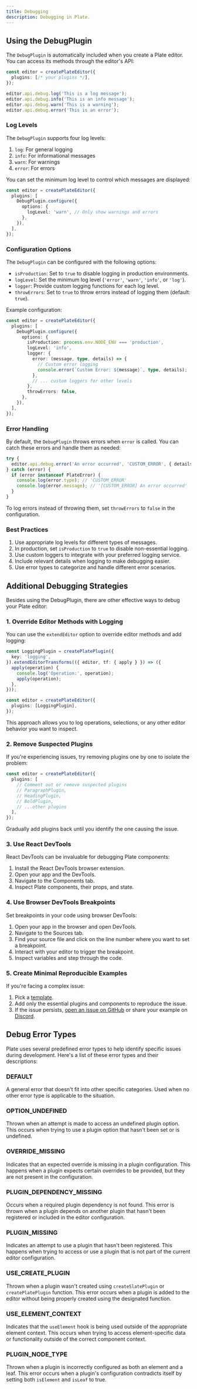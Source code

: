 ```yaml
---
title: Debugging
description: Debugging in Plate.
---
```


## Using the DebugPlugin

The `DebugPlugin` is automatically included when you create a Plate editor. You can access its methods through the editor's API:

```ts
const editor = createPlateEditor({
  plugins: [/* your plugins */],
});

editor.api.debug.log('This is a log message');
editor.api.debug.info('This is an info message');
editor.api.debug.warn('This is a warning');
editor.api.debug.error('This is an error');
```

### Log Levels

The `DebugPlugin` supports four log levels:

1. `log`: For general logging
2. `info`: For informational messages
3. `warn`: For warnings
4. `error`: For errors

You can set the minimum log level to control which messages are displayed:

```ts
const editor = createPlateEditor({
  plugins: [
    DebugPlugin.configure({
      options: {
        logLevel: 'warn', // Only show warnings and errors
      },
    }),
  ],
});
```

### Configuration Options

The `DebugPlugin` can be configured with the following options:

- `isProduction`: Set to `true` to disable logging in production environments.
- `logLevel`: Set the minimum log level (`'error'`, `'warn'`, `'info'`, or `'log'`).
- `logger`: Provide custom logging functions for each log level.
- `throwErrors`: Set to `true` to throw errors instead of logging them (default: `true`).

Example configuration:

```ts
const editor = createPlateEditor({
  plugins: [
    DebugPlugin.configure({
      options: {
        isProduction: process.env.NODE_ENV === 'production',
        logLevel: 'info',
        logger: {
          error: (message, type, details) => {
            // Custom error logging
            console.error(`Custom Error: ${message}`, type, details);
          },
          // ... custom loggers for other levels
        },
        throwErrors: false,
      },
    }),
  ],
});
```

### Error Handling

By default, the `DebugPlugin` throws errors when `error` is called. You can catch these errors and handle them as needed:

```ts
try {
  editor.api.debug.error('An error occurred', 'CUSTOM_ERROR', { details: 'Additional information' });
} catch (error) {
  if (error instanceof PlateError) {
    console.log(error.type); // 'CUSTOM_ERROR'
    console.log(error.message); // '[CUSTOM_ERROR] An error occurred'
  }
}
```

To log errors instead of throwing them, set `throwErrors` to `false` in the configuration.

### Best Practices

1. Use appropriate log levels for different types of messages.
2. In production, set `isProduction` to `true` to disable non-essential logging.
3. Use custom loggers to integrate with your preferred logging service.
4. Include relevant details when logging to make debugging easier.
5. Use error types to categorize and handle different error scenarios.

## Additional Debugging Strategies

Besides using the DebugPlugin, there are other effective ways to debug your Plate editor:

### 1. Override Editor Methods with Logging

You can use the `extendEditor` option to override editor methods and add logging:

```ts
const LoggingPlugin = createPlatePlugin({
  key: 'logging',
}).extendEditorTransforms(({ editor, tf: { apply } }) => ({
  apply(operation) {
    console.log('Operation:', operation);
    apply(operation);
  },
}));

const editor = createPlateEditor({
  plugins: [LoggingPlugin],
});
```

This approach allows you to log operations, selections, or any other editor behavior you want to inspect.

### 2. Remove Suspected Plugins

If you're experiencing issues, try removing plugins one by one to isolate the problem:

```ts
const editor = createPlateEditor({
  plugins: [
    // Comment out or remove suspected plugins
    // ParagraphPlugin,
    // HeadingPlugin,
    // BoldPlugin,
    // ...other plugins
  ],
});
```

Gradually add plugins back until you identify the one causing the issue.

### 3. Use React DevTools

React DevTools can be invaluable for debugging Plate components:

1. Install the React DevTools browser extension.
2. Open your app and the DevTools.
3. Navigate to the Components tab.
4. Inspect Plate components, their props, and state.

### 4. Use Browser DevTools Breakpoints

Set breakpoints in your code using browser DevTools:

1. Open your app in the browser and open DevTools.
2. Navigate to the Sources tab.
3. Find your source file and click on the line number where you want to set a breakpoint.
4. Interact with your editor to trigger the breakpoint.
5. Inspect variables and step through the code.

### 5. Create Minimal Reproducible Examples

If you're facing a complex issue:

1. Pick a [template](/docs/getting-started).
2. Add only the essential plugins and components to reproduce the issue.
3. If the issue persists, [open an issue on GitHub](https://github.com/udecode/plate/issues/new?assignees=&labels=bug&projects=&template=bug.yml) or share your example on [Discord](https://discord.gg/mAZRuBzGM3).

## Debug Error Types

Plate uses several predefined error types to help identify specific issues during development. Here's a list of these error types and their descriptions:

### DEFAULT

A general error that doesn't fit into other specific categories. Used when no other error type is applicable to the situation.

### OPTION_UNDEFINED

Thrown when an attempt is made to access an undefined plugin option. This occurs when trying to use a plugin option that hasn't been set or is undefined.

### OVERRIDE_MISSING

Indicates that an expected override is missing in a plugin configuration. This happens when a plugin expects certain overrides to be provided, but they are not present in the configuration.

### PLUGIN_DEPENDENCY_MISSING

Occurs when a required plugin dependency is not found. This error is thrown when a plugin depends on another plugin that hasn't been registered or included in the editor configuration.

### PLUGIN_MISSING

Indicates an attempt to use a plugin that hasn't been registered. This happens when trying to access or use a plugin that is not part of the current editor configuration.

### USE_CREATE_PLUGIN

Thrown when a plugin wasn't created using `createSlatePlugin` or `createPlatePlugin` function. This error occurs when a plugin is added to the editor without being properly created using the designated function.

### USE_ELEMENT_CONTEXT

Indicates that the `useElement` hook is being used outside of the appropriate element context. This occurs when trying to access element-specific data or functionality outside of the correct component context.

### PLUGIN_NODE_TYPE

Thrown when a plugin is incorrectly configured as both an element and a leaf. This error occurs when a plugin's configuration contradicts itself by setting both `isElement` and `isLeaf` to true.
